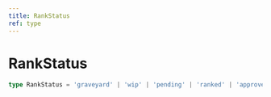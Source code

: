```yaml
---
title: RankStatus
ref: type
---
```


# RankStatus

```ts
type RankStatus = 'graveyard' | 'wip' | 'pending' | 'ranked' | 'approved' | 'qualified' | 'loved';
```
